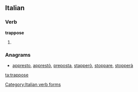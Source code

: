 ==Italian==

===Verb===
'''trappose'''

# {{conjugation of|trapporre||3|s|[[past historic]]|lang=it}}

===Anagrams===
* [[appresto#Italian|appresto]], [[apprestò#Italian|apprestò]], [[preposta#Italian|preposta]], [[stapperò#Italian|stapperò]], [[stoppare#Italian|stoppare]], [[stopperà#Italian|stopperà]]

[[Category:Italian verb forms]]

[[ta:trappose]]